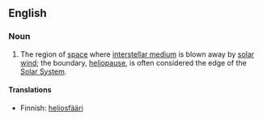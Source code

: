 ==English==

===Noun===
{{wikipedia}}
{{en-noun|-}}

#{{astronomy}} The region of [[space]] where [[interstellar medium]] is blown away by [[solar wind]]; the boundary, [[heliopause]], is often considered the edge of the [[Solar System]].

====Translations====
{{trans-top|region of space}}
*Finnish: [[heliosfääri]]
{{trans-mid}}
{{trans-bottom}}